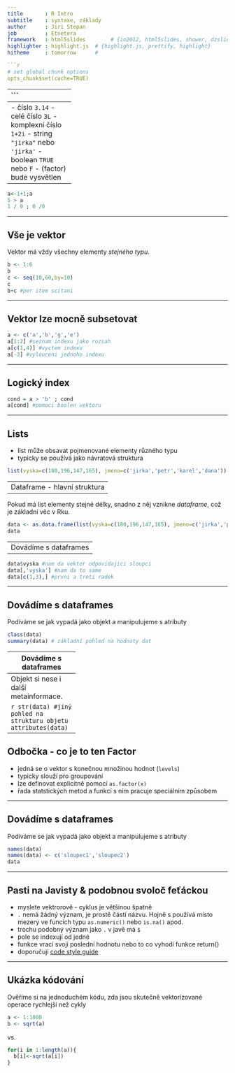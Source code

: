 ---
title       : R Intro
subtitle    : syntaxe, základy
author      : Jiri Stepan
job         : Etnetera
framework   : html5slides        # {io2012, html5slides, shower, dzslides, ...}
highlighter : highlight.js  # {highlight.js, prettify, highlight}
hitheme     : tomorrow      # 

```{r setup, include=FALSE}
# set global chunk options
opts_chunk$set(cache=TRUE)
```
---



Atomické datové typy
--------------------
- číslo `3.14` 
- celé číslo `3L`
- komplexní číslo `1+2i`
- string `"jirka"` nebo `'jirka'`
- boolean `TRUE` nebo `F`
- (factor) bude vysvětlen

---

```{r}
a<-1+1;a
5 > a
1 / 0 ; 0 /0
```

---

Vše je vektor
--------------------
Vektor má vždy všechny elementy *stejného typu*.
```{r}
b <- 1:6
b
c <- seq(10,60,by=10)
c
b+c #per item scitani
```

---

Vektor lze mocně subsetovat
---------------------------

```{r}
a <- c('a','b','g','e')
a[1:2] #seznam indexu jako rozsah
a[c(1,4)] #vyctem indexu
a[-3] #vylouceni jednoho indexu
```

---

Logický index
-------------

```{r}
cond = a > 'b' ; cond
a[cond] #pomoci boolen vektoru
```

----

Lists
-----
* list může obsavat pojmenované elementy různého typu
* typicky se používá jako návratová struktura

```{r}
list(vyska=c(180,196,147,165), jmeno=c('jirka','petr','karel','dana'))
```

--- 
Dataframe - hlavní struktura
----------------------------

Pokud má list elementy stejné délky, snadno z něj vznikne *dataframe*, což je základní věc v Rku.

```{r} 
data <- as.data.frame(list(vyska=c(180,196,147,165), jmeno=c('jirka','petr','karel','dana')))
data
```

---
Dovádíme s dataframes
---------------------

```{r} 
data$vyska #nam da vektor odpovidajici sloupci
data[,'vyska'] #nam da to same
data[c(1,3),] #prvni a treti radek
```

---

Dovádíme s dataframes
---------------------
Podíváme se jak vypadá jako objekt a manipulujeme s atributy

```{r}
class(data)
summary(data) # základní pohled na hodnoty dat
```

---
Dovádíme s dataframes
---------------------
Objekt si nese i další metainformace.

```{r}
str(data) #jiný pohled na strukturu objetu
attributes(data)
```

---
Odbočka - co je to ten Factor
-----------------------------

- jedná se o vektor s konečnou množinou hodnot (`levels`)
- typicky slouží pro groupování
- lze definovat explicitně pomocí `as.factor(x)`
- řada statstických metod a funkcí s ním pracuje speciálním způsobem

---


Dovádíme s dataframes
---------------------
Podíváme se jak vypadá jako objekt a manipulujeme s atributy

```{r}
names(data)
names(data) <- c('sloupec1','sloupec2')
data
```

---

Pasti na Javisty & podobnou svoloč feťáckou
----------------
* myslete vektrorově - cyklus je většinou špatně
* `.` nemá žádný význam, je prostě částí názvu. Hojně s používá místo mezery ve funcích typu `as.numeric()` nebo `is.na()` apod.
* trochu podobný význam jako `.` v javě má `$`
* pole se indexují od jedné
* funkce vrací svoji poslední hodnotu nebo to co vyhodí funkce return()
* doporučuji [code style guide](http://4dpiecharts.com/r-code-style-guide/)

---

Ukázka kódování
---------------
Ověříme si na jednoduchém kódu, zda jsou skutečně vektorizované operace rychlejší než cykly

```{r}
a <- 1:1000
b <- sqrt(a)
```
vs.
```{r}
for(i in 1:length(a)){
  b[i]<-sqrt(a[i])
}
```



